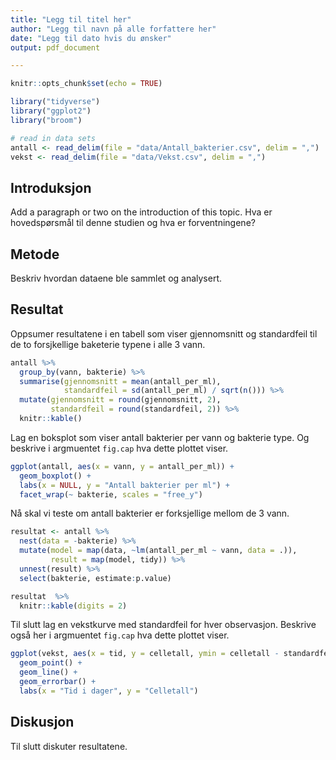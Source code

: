 ```yaml
---
title: "Legg til titel her"
author: "Legg til navn på alle forfattere her"
date: "Legg til dato hvis du ønsker"
output: pdf_document

---
```


```r
knitr::opts_chunk$set(echo = TRUE)

library("tidyverse")
library("ggplot2")
library("broom")

# read in data sets
antall <- read_delim(file = "data/Antall_bakterier.csv", delim = ",")
vekst <- read_delim(file = "data/Vekst.csv", delim = ",")

```

## Introduksjon

Add a paragraph or two on the introduction of this topic.
Hva er hovedspørsmål til denne studien og hva er forventningene?

## Metode

Beskriv hvordan dataene ble sammlet og analysert.



## Resultat

Oppsumer resultatene i en tabell som viser gjennomsnitt og standardfeil til de to forsjkellige baketerie typene i alle 3 vann.

```r

antall %>% 
  group_by(vann, bakterie) %>% 
  summarise(gjennomsnitt = mean(antall_per_ml),
            standardfeil = sd(antall_per_ml) / sqrt(n())) %>% 
  mutate(gjennomsnitt = round(gjennomsnitt, 2),
         standardfeil = round(standardfeil, 2)) %>% 
  knitr::kable()

```


Lag en boksplot som viser antall bakterier per vann og bakterie type.
Og beskrive i argmuentet ```fig.cap``` hva dette plottet viser.

```r

ggplot(antall, aes(x = vann, y = antall_per_ml)) +
  geom_boxplot() +
  labs(x = NULL, y = "Antall bakterier per ml") +
  facet_wrap(~ bakterie, scales = "free_y")

```


Nå skal vi teste om antall bakterier er forksjellige mellom de 3 vann.


```r

resultat <- antall %>% 
  nest(data = -bakterie) %>% 
  mutate(model = map(data, ~lm(antall_per_ml ~ vann, data = .)),
         result = map(model, tidy)) %>% 
  unnest(result) %>% 
  select(bakterie, estimate:p.value)


```


```r

resultat  %>% 
  knitr::kable(digits = 2)


```


Til slutt lag en vekstkurve med standardfeil for hver observasjon.
Beskrive også her i argmuentet ```fig.cap``` hva dette plottet viser.

```r

ggplot(vekst, aes(x = tid, y = celletall, ymin = celletall - standardfeil, ymax = celletall + standardfeil)) +
  geom_point() +
  geom_line() +
  geom_errorbar() + 
  labs(x = "Tid i dager", y = "Celletall")

```

## Diskusjon

Til slutt diskuter resultatene.

